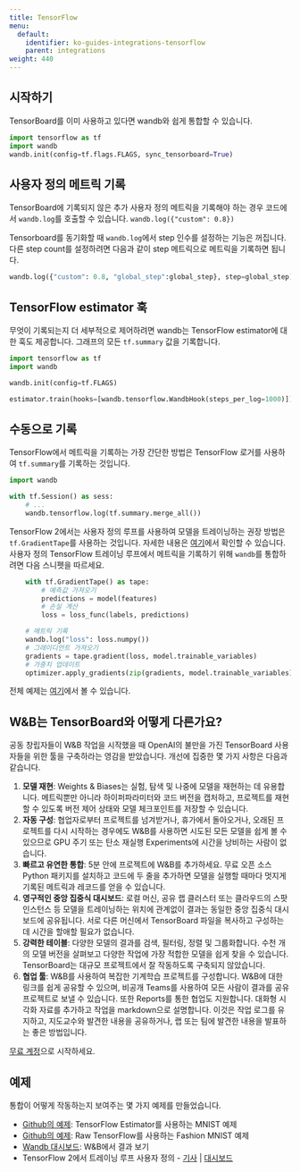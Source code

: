 ```yaml
---
title: TensorFlow
menu:
  default:
    identifier: ko-guides-integrations-tensorflow
    parent: integrations
weight: 440
---
```


<Card title="Try in Colab" href="https://colab.research.google.com/drive/1JCpAbjkCFhYMT7LCQ399y35TS3jlMpvM" icon="python"/>

## 시작하기

TensorBoard를 이미 사용하고 있다면 wandb와 쉽게 통합할 수 있습니다.

```python
import tensorflow as tf
import wandb
wandb.init(config=tf.flags.FLAGS, sync_tensorboard=True)
```

## 사용자 정의 메트릭 기록

TensorBoard에 기록되지 않은 추가 사용자 정의 메트릭을 기록해야 하는 경우 코드에서 `wandb.log`를 호출할 수 있습니다. `wandb.log({"custom": 0.8}) `

Tensorboard를 동기화할 때 `wandb.log`에서 step 인수를 설정하는 기능은 꺼집니다. 다른 step count를 설정하려면 다음과 같이 step 메트릭으로 메트릭을 기록하면 됩니다.

``` python
wandb.log({"custom": 0.8, "global_step":global_step}, step=global_step)
```

## TensorFlow estimator 훅

무엇이 기록되는지 더 세부적으로 제어하려면 wandb는 TensorFlow estimator에 대한 훅도 제공합니다. 그래프의 모든 `tf.summary` 값을 기록합니다.

```python
import tensorflow as tf
import wandb

wandb.init(config=tf.FLAGS)

estimator.train(hooks=[wandb.tensorflow.WandbHook(steps_per_log=1000)])
```

## 수동으로 기록

TensorFlow에서 메트릭을 기록하는 가장 간단한 방법은 TensorFlow 로거를 사용하여 `tf.summary`를 기록하는 것입니다.

```python
import wandb

with tf.Session() as sess:
    # ...
    wandb.tensorflow.log(tf.summary.merge_all())
```

TensorFlow 2에서는 사용자 정의 루프를 사용하여 모델을 트레이닝하는 권장 방법은 `tf.GradientTape`를 사용하는 것입니다. 자세한 내용은 [여기](https://www.tensorflow.org/tutorials/customization/custom_training_walkthrough)에서 확인할 수 있습니다. 사용자 정의 TensorFlow 트레이닝 루프에서 메트릭을 기록하기 위해 `wandb`를 통합하려면 다음 스니펫을 따르세요.

```python
    with tf.GradientTape() as tape:
        # 예측값 가져오기
        predictions = model(features)
        # 손실 계산
        loss = loss_func(labels, predictions)

    # 메트릭 기록
    wandb.log("loss": loss.numpy())
    # 그레이디언트 가져오기
    gradients = tape.gradient(loss, model.trainable_variables)
    # 가중치 업데이트
    optimizer.apply_gradients(zip(gradients, model.trainable_variables))
```

전체 예제는 [여기](https://www.wandb.com/articles/wandb-customizing-training-loops-in-tensorflow-2)에서 볼 수 있습니다.

## W&B는 TensorBoard와 어떻게 다른가요?

공동 창립자들이 W&B 작업을 시작했을 때 OpenAI의 불만을 가진 TensorBoard 사용자들을 위한 툴을 구축하라는 영감을 받았습니다. 개선에 집중한 몇 가지 사항은 다음과 같습니다.

1. **모델 재현**: Weights & Biases는 실험, 탐색 및 나중에 모델을 재현하는 데 유용합니다. 메트릭뿐만 아니라 하이퍼파라미터와 코드 버전을 캡처하고, 프로젝트를 재현할 수 있도록 버전 제어 상태와 모델 체크포인트를 저장할 수 있습니다.
2. **자동 구성**: 협업자로부터 프로젝트를 넘겨받거나, 휴가에서 돌아오거나, 오래된 프로젝트를 다시 시작하는 경우에도 W&B를 사용하면 시도된 모든 모델을 쉽게 볼 수 있으므로 GPU 주기 또는 탄소 재실행 Experiments에 시간을 낭비하는 사람이 없습니다.
3. **빠르고 유연한 통합**: 5분 안에 프로젝트에 W&B를 추가하세요. 무료 오픈 소스 Python 패키지를 설치하고 코드에 두 줄을 추가하면 모델을 실행할 때마다 멋지게 기록된 메트릭과 레코드를 얻을 수 있습니다.
4. **영구적인 중앙 집중식 대시보드**: 로컬 머신, 공유 랩 클러스터 또는 클라우드의 스팟 인스턴스 등 모델을 트레이닝하는 위치에 관계없이 결과는 동일한 중앙 집중식 대시보드에 공유됩니다. 서로 다른 머신에서 TensorBoard 파일을 복사하고 구성하는 데 시간을 할애할 필요가 없습니다.
5. **강력한 테이블**: 다양한 모델의 결과를 검색, 필터링, 정렬 및 그룹화합니다. 수천 개의 모델 버전을 살펴보고 다양한 작업에 가장 적합한 모델을 쉽게 찾을 수 있습니다. TensorBoard는 대규모 프로젝트에서 잘 작동하도록 구축되지 않았습니다.
6. **협업 툴**: W&B를 사용하여 복잡한 기계학습 프로젝트를 구성합니다. W&B에 대한 링크를 쉽게 공유할 수 있으며, 비공개 Teams를 사용하여 모든 사람이 결과를 공유 프로젝트로 보낼 수 있습니다. 또한 Reports를 통한 협업도 지원합니다. 대화형 시각화 자료를 추가하고 작업을 markdown으로 설명합니다. 이것은 작업 로그를 유지하고, 지도교수와 발견한 내용을 공유하거나, 랩 또는 팀에 발견한 내용을 발표하는 좋은 방법입니다.

[무료 계정](https://wandb.ai)으로 시작하세요.

## 예제

통합이 어떻게 작동하는지 보여주는 몇 가지 예제를 만들었습니다.

* [Github의 예제](https://github.com/wandb/examples/blob/master/examples/tensorflow/tf-estimator-mnist/mnist.py): TensorFlow Estimator를 사용하는 MNIST 예제
* [Github의 예제](https://github.com/wandb/examples/blob/master/examples/tensorflow/tf-cnn-fashion/train.py): Raw TensorFlow를 사용하는 Fashion MNIST 예제
* [Wandb 대시보드](https://app.wandb.ai/l2k2/examples-tf-estimator-mnist/runs/p0ifowcb): W&B에서 결과 보기
* TensorFlow 2에서 트레이닝 루프 사용자 정의 - [기사](https://www.wandb.com/articles/wandb-customizing-training-loops-in-tensorflow-2) | [대시보드](https://app.wandb.ai/sayakpaul/custom_training_loops_tf)
